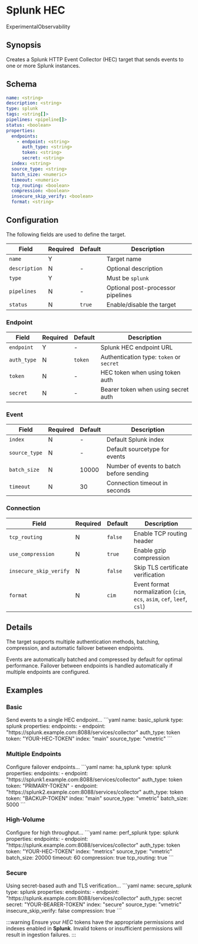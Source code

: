 # Splunk HEC

<span className="theme-doc-version-badge badge badge--primary">Experimental</span><span className="theme-doc-version-badge badge badge--secondary">Observability</span>

## Synopsis

Creates a Splunk HTTP Event Collector (HEC) target that sends events to one or more Splunk instances.

## Schema

```yaml
name: <string>
description: <string>
type: splunk
tags: <string[]>
pipelines: <pipeline[]>
status: <boolean>
properties:
  endpoints:
    - endpoint: <string>
      auth_type: <string>
      token: <string>
      secret: <string>
  index: <string>
  source_type: <string>
  batch_size: <numeric>
  timeout: <numeric>
  tcp_routing: <boolean>
  compression: <boolean>
  insecure_skip_verify: <boolean>
  format: <string>
```

## Configuration

The following fields are used to define the target.

|Field|Required|Default|Description|
|---|---|---|---|
|`name`|Y||Target name|
|`description`|N|-|Optional description|
|`type`|Y||Must be `splunk`|
|`pipelines`|N|-|Optional post-processor pipelines|
|`status`|N|`true`|Enable/disable the target|

### Endpoint

|Field|Required|Default|Description|
|---|---|---|---|
|`endpoint`|Y|-|Splunk HEC endpoint URL|
|`auth_type`|N|`token`|Authentication type: `token` or `secret`|
|`token`|N|-|HEC token when using token auth|
|`secret`|N|-|Bearer token when using secret auth|

### Event

|Field|Required|Default|Description|
|---|---|---|---|
|`index`|N|-|Default Splunk index|
|`source_type`|N|-|Default sourcetype for events|
|`batch_size`|N|10000|Number of events to batch before sending|
|`timeout`|N|30|Connection timeout in seconds|

### Connection

|Field|Required|Default|Description|
|---|---|---|---|
|`tcp_routing`|N|`false`|Enable TCP routing header|
|`use_compression`|N|`true`|Enable gzip compression|
|`insecure_skip_verify`|N|`false`|Skip TLS certificate verification|
|`format`|N|`cim`|Event format normalization (`cim`, `ecs`, `asim`, `cef`, `leef`, `csl`)|

## Details

The target supports multiple authentication methods, batching, compression, and automatic failover between endpoints.

Events are automatically batched and compressed by default for optimal performance. Failover between endpoints is handled automatically if multiple endpoints are configured.

## Examples

### Basic

<ExampleGrid>
  <CommentCol>
    Send events to a single HEC endpoint...
  </CommentCol>
  <CodeCol>
    ```yaml
    name: basic_splunk
    type: splunk
    properties:
      endpoints:
        - endpoint: "https://splunk.example.com:8088/services/collector"
          auth_type: token
          token: "YOUR-HEC-TOKEN"
      index: "main"
      source_type: "vmetric"
    ```
  </CodeCol>
</ExampleGrid>

### Multiple Endpoints

<ExampleGrid>
  <CommentCol>
    Configure failover endpoints...
  </CommentCol>
  <CodeCol>
    ```yaml
    name: ha_splunk
    type: splunk
    properties:
      endpoints:
        - endpoint: "https://splunk1.example.com:8088/services/collector"
          auth_type: token
          token: "PRIMARY-TOKEN"
        - endpoint: "https://splunk2.example.com:8088/services/collector"
          auth_type: token
          token: "BACKUP-TOKEN"
      index: "main"
      source_type: "vmetric"
      batch_size: 5000
    ```
  </CodeCol>
</ExampleGrid>

### High-Volume

<ExampleGrid>
  <CommentCol>
    Configure for high throughput...
  </CommentCol>
  <CodeCol>
    ```yaml
    name: perf_splunk
    type: splunk
    properties:
      endpoints:
        - endpoint: "https://splunk.example.com:8088/services/collector"
          auth_type: token
          token: "YOUR-HEC-TOKEN"
      index: "metrics"
      source_type: "vmetric"
      batch_size: 20000
      timeout: 60
      compression: true
      tcp_routing: true
    ```
  </CodeCol>
</ExampleGrid>

### Secure

<ExampleGrid>
  <CommentCol>
    Using secret-based auth and TLS verification...
  </CommentCol>
  <CodeCol>
    ```yaml
    name: secure_splunk
    type: splunk
    properties:
      endpoints:
        - endpoint: "https://splunk.example.com:8088/services/collector"
          auth_type: secret
          secret: "YOUR-BEARER-TOKEN"
      index: "secure"
      source_type: "vmetric"
      insecure_skip_verify: false
      compression: true
    ```
  </CodeCol>
</ExampleGrid>

:::warning
Ensure your _HEC_ tokens have the appropriate permissions and indexes enabled in **Splunk**. Invalid tokens or insufficient permissions will result in ingestion failures.
:::
